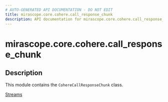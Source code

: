 ```yaml
---
# AUTO-GENERATED API DOCUMENTATION - DO NOT EDIT
title: mirascope.core.cohere.call_response_chunk
description: API documentation for mirascope.core.cohere.call_response_chunk
---
```


# mirascope.core.cohere.call_response_chunk

<ApiType type="Module" />

## Description

This module contains the `CohereCallResponseChunk` class.

<Info title="Usage">

[Streams](/docs/mirascope/learn/streams#handling-streamed-responses)

</Info>


